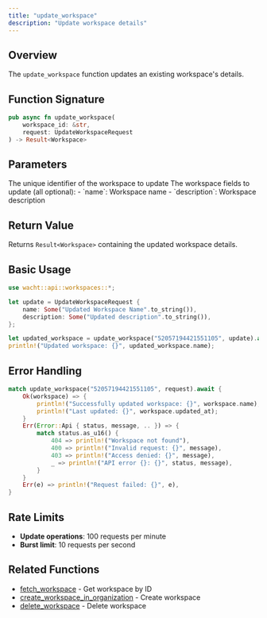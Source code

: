 ```yaml
---
title: "update_workspace"
description: "Update workspace details"
---
```


## Overview

The `update_workspace` function updates an existing workspace's details.

## Function Signature

```rust
pub async fn update_workspace(
    workspace_id: &str,
    request: UpdateWorkspaceRequest
) -> Result<Workspace>
```

## Parameters

<ParamField path="workspace_id" type="&str" required>
  The unique identifier of the workspace to update
</ParamField>

<ParamField path="request" type="UpdateWorkspaceRequest" required>
  The workspace fields to update (all optional):
  - `name`: Workspace name
  - `description`: Workspace description
</ParamField>

## Return Value

Returns `Result<Workspace>` containing the updated workspace details.

## Basic Usage

```rust
use wacht::api::workspaces::*;

let update = UpdateWorkspaceRequest {
    name: Some("Updated Workspace Name".to_string()),
    description: Some("Updated description".to_string()),
};

let updated_workspace = update_workspace("52057194421551105", update).await?;
println!("Updated workspace: {}", updated_workspace.name);
```

## Error Handling

```rust
match update_workspace("52057194421551105", request).await {
    Ok(workspace) => {
        println!("Successfully updated workspace: {}", workspace.name);
        println!("Last updated: {}", workspace.updated_at);
    }
    Err(Error::Api { status, message, .. }) => {
        match status.as_u16() {
            404 => println!("Workspace not found"),
            400 => println!("Invalid request: {}", message),
            403 => println!("Access denied: {}", message),
            _ => println!("API error {}: {}", status, message),
        }
    }
    Err(e) => println!("Request failed: {}", e),
}
```

## Rate Limits

- **Update operations**: 100 requests per minute
- **Burst limit**: 10 requests per second

## Related Functions

- [fetch_workspace](fetch-workspace) - Get workspace by ID
- [create_workspace_in_organization](create-workspace-in-organization) - Create workspace
- [delete_workspace](delete-workspace) - Delete workspace
